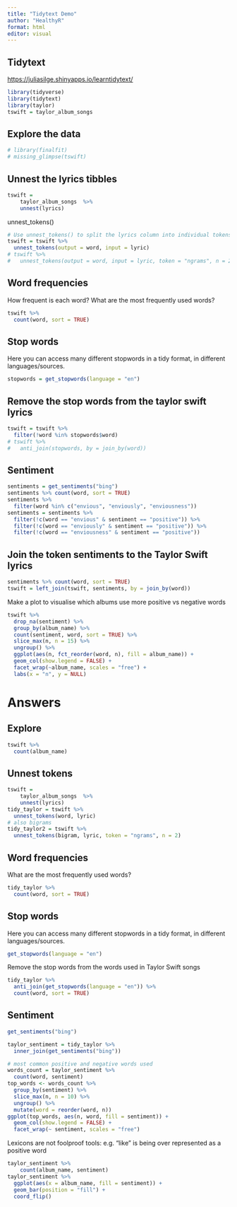 ```yaml
---
title: "Tidytext Demo"
author: "HealthyR"
format: html
editor: visual
---
```

## Tidytext
<https://juliasilge.shinyapps.io/learntidytext/>
```r
library(tidyverse)
library(tidytext)
library(taylor)
tswift = taylor_album_songs
```
## Explore the data
```r
# library(finalfit)
# missing_glimpse(tswift)
```
## Unnest the lyrics tibbles
```r
tswift =
    taylor_album_songs  %>% 
    unnest(lyrics)
```
unnest_tokens()
```r
# Use unnest_tokens() to split the lyrics column into individual tokens
tswift = tswift %>% 
  unnest_tokens(output = word, input = lyric)
# tswift %>% 
#   unnest_tokens(output = word, input = lyric, token = "ngrams", n = 2)
```
## Word frequencies
How frequent is each word? What are the most frequently used words?
```r
tswift %>% 
  count(word, sort = TRUE)
```
## Stop words
Here you can access many different stopwords in a tidy format, in different languages/sources.
```r
stopwords = get_stopwords(language = "en")
```
## Remove the stop words from the taylor swift lyrics
```r
tswift = tswift %>% 
  filter(!word %in% stopwords$word)
# tswift %>% 
#   anti_join(stopwords, by = join_by(word))
```
## Sentiment
```r
sentiments = get_sentiments("bing")
sentiments %>% count(word, sort = TRUE)
sentiments %>% 
  filter(word %in% c("envious", "enviously", "enviousness"))
sentiments = sentiments %>%
  filter(!c(word == "envious" & sentiment == "positive")) %>% 
  filter(!c(word == "enviously" & sentiment == "positive")) %>% 
  filter(!c(word == "enviousness" & sentiment == "positive")) 
```
## Join the token sentiments to the Taylor Swift lyrics
```r
sentiments %>% count(word, sort = TRUE)
tswift = left_join(tswift, sentiments, by = join_by(word))
```
Make a plot to visualise which albums use more positive vs negative words
```r
tswift %>% 
  drop_na(sentiment) %>% 
  group_by(album_name) %>% 
  count(sentiment, word, sort = TRUE) %>% 
  slice_max(n, n = 15) %>%
  ungroup() %>%
  ggplot(aes(n, fct_reorder(word, n), fill = album_name)) +
  geom_col(show.legend = FALSE) +
  facet_wrap(~album_name, scales = "free") +
  labs(x = "n", y = NULL)
```
# Answers
## Explore
```r
tswift %>% 
  count(album_name)
```
## Unnest tokens
```r
tswift =
    taylor_album_songs  %>% 
    unnest(lyrics)
tidy_taylor = tswift %>% 
  unnest_tokens(word, lyric)
# also bigrams
tidy_taylor2 = tswift %>% 
  unnest_tokens(bigram, lyric, token = "ngrams", n = 2)
```
## Word frequencies
What are the most frequently used words?
```r
tidy_taylor %>% 
  count(word, sort = TRUE)
```
## Stop words
Here you can access many different stopwords in a tidy format, in different languages/sources.
```r
get_stopwords(language = "en")
```
Remove the stop words from the words used in Taylor Swift songs
```r
tidy_taylor %>% 
  anti_join(get_stopwords(language = "en")) %>% 
  count(word, sort = TRUE)
```
## Sentiment
```r
get_sentiments("bing")
```
```r
taylor_sentiment = tidy_taylor %>% 
  inner_join(get_sentiments("bing"))
```
```r
# most common positive and negative words used 
words_count = taylor_sentiment %>% 
  count(word, sentiment)
top_words <- words_count %>%
  group_by(sentiment) %>%
  slice_max(n, n = 10) %>%
  ungroup() %>%
  mutate(word = reorder(word, n))
ggplot(top_words, aes(n, word, fill = sentiment)) +
  geom_col(show.legend = FALSE) +
  facet_wrap(~ sentiment, scales = "free")
```
Lexicons are not foolproof tools: e.g. "like" is being over represented as a positive word
```r
taylor_sentiment %>% 
    count(album_name, sentiment)
taylor_sentiment %>% 
  ggplot(aes(x = album_name, fill = sentiment)) + 
  geom_bar(position = "fill") + 
  coord_flip()
```
